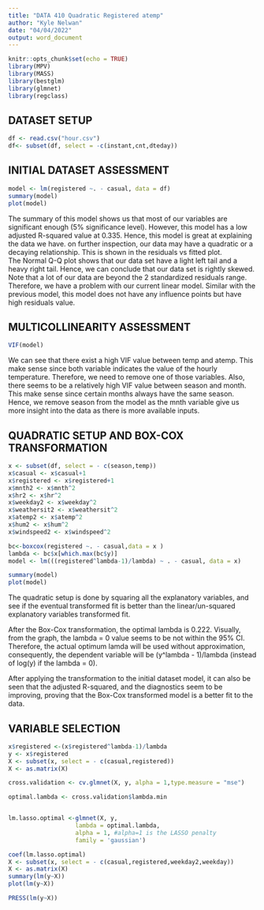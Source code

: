 ---
title: "DATA 410 Quadratic Registered atemp"
author: "Kyle Nelwan"
date: "04/04/2022"
output: word_document
---

```{r setup, include=FALSE}
knitr::opts_chunk$set(echo = TRUE)
library(MPV)
library(MASS)
library(bestglm)
library(glmnet)
library(regclass)
```

## DATASET SETUP

```{r initialize}
df <- read.csv("hour.csv")
df<- subset(df, select = -c(instant,cnt,dteday))

```

## INITIAL DATASET ASSESSMENT

```{r model 1 casual initial assessment}
model <- lm(registered ~. - casual, data = df)
summary(model)
plot(model)
```
The summary of this model shows us that most of our variables are significant enough (5% significance level). However, this  model has a low adjusted R-squared value at 0.335. Hence, this model is great at explaining the data we have.
on further inspection, our data may have a quadratic or a decaying relationship. This is shown in the residuals vs fitted plot.  
The Normal Q-Q plot shows that our data set have a light left tail and a heavy right tail. Hence, we can conclude that our data set is rightly skewed. Note that a lot of our data are beyond the 2 standardized residuals range. Therefore, we have a problem with our current linear model. 
Similar with the previous model, this model does not have any influence points but have high residuals value.

## MULTICOLLINEARITY ASSESSMENT

```{r model 1 casual VIF}
VIF(model)
```
We can see that there exist a high VIF value between temp and atemp. This make sense since both variable indicates the value of the hourly temperature. Therefore, we need to remove one of those variables.
Also, there seems to be a relatively high VIF value between season and month. This make sense since certain months always have the same season. Hence, we remove season from the model as the mnth variable give us more insight into the data as there is more available inputs. 

## QUADRATIC SETUP AND BOX-COX TRANSFORMATION

```{r model 2 atemp casual boxcox}
x <- subset(df, select = - c(season,temp))
x$casual <- x$casual+1
x$registered <- x$registered+1
x$mnth2 <- x$mnth^2
x$hr2 <- x$hr^2
x$weekday2 <- x$weekday^2
x$weathersit2 <- x$weathersit^2
x$atemp2 <- x$atemp^2
x$hum2 <- x$hum^2
x$windspeed2 <- x$windspeed^2

bc<-boxcox(registered ~. - casual,data = x )
lambda <- bc$x[which.max(bc$y)]
model <- lm(((registered^lambda-1)/lambda) ~ . - casual, data = x)

summary(model)
plot(model)
```

The quadratic setup is done by squaring all the explanatory variables, and see if the eventual transformed fit is better than the linear/un-squared explanatory variables transformed fit.

After the Box-Cox transformation, the optimal lambda is 0.222. Visually, from the graph, the lambda = 0 value seems to be not within the 95% CI. Therefore, the actual optimum lamda will be used without approximation, consequently, the dependent variable will be (y^lambda - 1)/lambda (instead of log(y) if the lambda = 0).

After applying the transformation to the initial dataset model, it can also be seen that the adjusted R-squared, and the diagnostics seem to be improving, proving that the Box-Cox transformed model is a better fit to the data.

## VARIABLE SELECTION

```{r model 3 casual atemp LASSO}
x$registered <-(x$registered^lambda-1)/lambda
y <- x$registered
X <- subset(x, select = - c(casual,registered))
X <- as.matrix(X)

cross.validation <- cv.glmnet(X, y, alpha = 1,type.measure = "mse") 

optimal.lambda <- cross.validation$lambda.min


lm.lasso.optimal <-glmnet(X, y, 
                   lambda = optimal.lambda,
                   alpha = 1, #alpha=1 is the LASSO penalty
                   family = 'gaussian')

coef(lm.lasso.optimal)
X <- subset(x, select = - c(casual,registered,weekday2,weekday))
X <- as.matrix(X)
summary(lm(y~X))
plot(lm(y~X))
```

```{r PRESS}
PRESS(lm(y~X))
```
